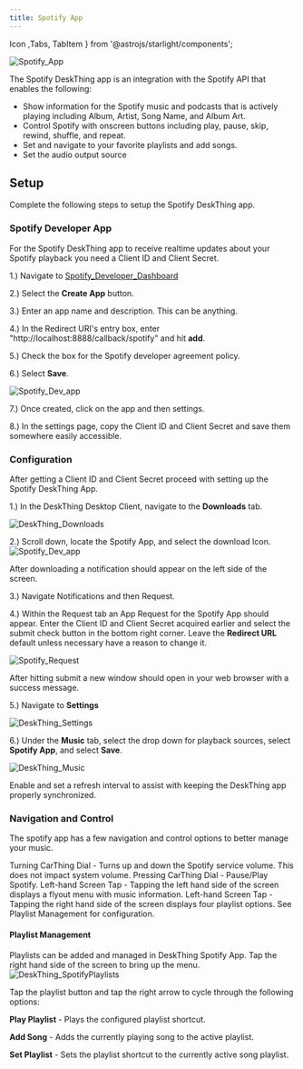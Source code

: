 ```yaml
---
title: Spotify App
---
```

Icon ,Tabs, TabItem } from '@astrojs/starlight/components';

![Spotify_App](/src/assets/docs/DeskThing_SpotifyApp.jpg)

The Spotify DeskThing app is an integration with the Spotify API that enables the following:
- Show information for the Spotify music and podcasts that is actively playing including Album, Artist, Song Name, and Album Art.
- Control Spotify with onscreen buttons including play, pause, skip, rewind, shuffle, and repeat.
- Set and navigate to your favorite playlists and add songs.
- Set the audio output source

## Setup
Complete the following steps to setup the Spotify DeskThing app.
### Spotify Developer App
For the Spotify DeskThing app to receive realtime updates about your Spotify playback you need a Client ID and Client Secret.

1.) Navigate to [Spotify_Developer_Dashboard](https://developer.spotify.com/dashboard)

2.) Select the **Create App** button.

3.) Enter an app name and description. This can be anything.

4.) In the Redirect URI's entry box, enter "http://localhost:8888/callback/spotify" and hit **add**.

5.) Check the box for the Spotify developer agreement policy.

6.) Select **Save**.

![Spotify_Dev_app](/src/assets/docs/Spotify_Dev_App.png)

7.) Once created, click on the app and then settings.

8.) In the settings page, copy the Client ID and Client Secret and save them somewhere easily accessible.

### Configuration
After getting a Client ID and Client Secret proceed with setting up the Spotify DeskThing App.

1.) In the DeskThing Desktop Client, navigate to the **Downloads** tab.

![DeskThing_Downloads](/src/assets/docs/DeskThing_Downloads.png)

2.) Scroll down, locate the Spotify App, and select the download Icon. 
![Spotify_Dev_app](/src/assets/docs/Download_App.png)

<Aside type='note'>After downloading a notification should appear on the left side of the screen. </Aside>

3.) Navigate Notifications and then Request.

4.) Within the Request tab an App Request for the Spotify App should appear. 
Enter the Client ID and Client Secret acquired earlier 
and select the submit check button in the bottom right corner. Leave the **Redirect URL** default unless necessary
have a reason to change it.

![Spotify_Request](/src/assets/docs/Spotify_Request.png)

<Aside type='note'>After hitting submit a new window should open in your web browser with a success message.</Aside>

5.) Navigate to **Settings**

![DeskThing_Settings](/src/assets/docs/DeskThing_Settings.png)

6.) Under the **Music** tab, select the drop down for playback sources, select **Spotify App**, and select **Save**.

![DeskThing_Music](/src/assets/docs/DeskThing_Music.png)

<Aside type='note'>Enable and set a refresh interval to assist with keeping the DeskThing app properly synchronized.</Aside>

### Navigation and Control

The spotify app has a few navigation and control options to better manage your music.

Turning CarThing Dial - Turns up and down the Spotify service volume. This does not impact system volume. 
Pressing CarThing Dial - Pause/Play Spotify.
Left-hand Screen Tap - Tapping the left hand side of the screen displays a flyout menu with music information.
Left-hand Screen Tap - Tapping the right hand side of the screen displays four playlist options. See Playlist Management for configuration.

#### Playlist Management

Playlists can be added and managed in DeskThing Spotify App. Tap the right hand side of the screen to bring up the menu.
![DeskThing_SpotifyPlaylists](/src/assets/docs/DeskThing_SpotifyPlaylists.png)

Tap the playlist button and tap the right arrow to cycle through the following options:

**Play Playlist** - Plays the configured playlist shortcut.

**Add Song** - Adds the currently playing song to the active playlist.

**Set Playlist** - Sets the playlist shortcut to the currently active song playlist.





